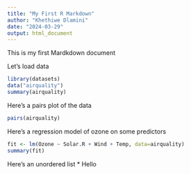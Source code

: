 ```yaml
---
title: "My First R Markdown"
author: "Khethiwe Dlamini"
date: "2024-03-29"
output: html_document
---
```


This is my first Mardkdown document

Let's load data
```r
library(datasets)
data("airquality")
summary(airquality)
```

Here's a pairs plot of the data
```r
pairs(airquality)
```

Here's a regression model of ozone on some predictors
```r
fit <- lm(Ozone ~ Solar.R + Wind + Temp, data=airquality)
summary(fit)
```

Here's an unordered list
* Hello
